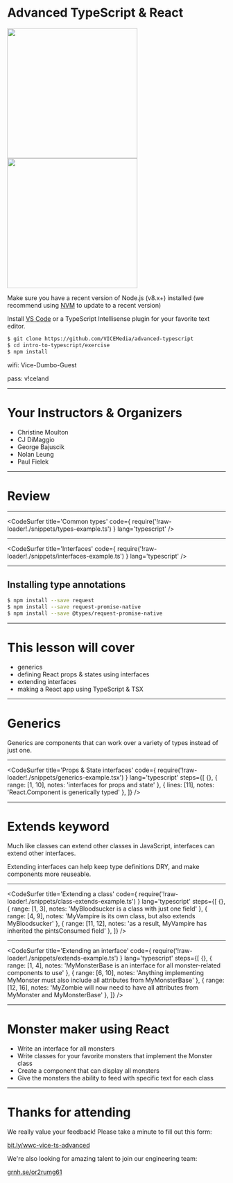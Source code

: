 

# Advanced TypeScript & React

<div>
  <img
    src="http://static-38.sinclairstoryline.com/resources/media/ed757400-735a-47d6-88e8-94d3243ffd45-7853125_G.jpg?1440651900354"
    width="300px"
  />
  <br />
  <img
    src="https://vice-web-statics-cdn.vice.com/logos/vice_logo_black.svg"
    width="300px"
  />
</div>

Make sure you have a recent version of Node.js (v8.x+) installed (we recommend using [NVM](https://github.com/creationix/nvm) to update to a recent version)

Install [VS Code](https://code.visualstudio.com/) or a TypeScript Intellisense plugin for your favorite text editor.

```bash
$ git clone https://github.com/VICEMedia/advanced-typescript
$ cd intro-to-typescript/exercise
$ npm install
```

wifi: Vice-Dumbo-Guest

pass: v!celand

---

# Your Instructors & Organizers

* Christine Moulton
* CJ DiMaggio
* George Bajuscik
* Nolan Leung
* Paul Fielek

---

# Review

---

<CodeSurfer
  title='Common types'
  code={ require('!raw-loader!./snippets/types-example.ts') }
  lang='typescript'
/>

---

<CodeSurfer
  title='Interfaces'
  code={ require('!raw-loader!./snippets/interfaces-example.ts') }
  lang='typescript'
/>

---

## Installing type annotations

```bash
$ npm install --save request
$ npm install --save request-promise-native
$ npm install --save @types/request-promise-native
```

---

# This lesson will cover

* generics
* defining React props & states using interfaces
* extending interfaces
* making a React app using TypeScript & TSX

---

# Generics

Generics are components that can work over a variety of types instead of just one.

---

<CodeSurfer
  title='Props & State interfaces'
  code={ require('!raw-loader!./snippets/generics-example.tsx') }
  lang='typescript'
  steps={[
    {},
    { range: [1, 10], notes: 'interfaces for props and state' },
    { lines: [11], notes: 'React.Component is generically typed' },
  ]}
/>

---

# Extends keyword

Much like classes can extend other classes in JavaScript, interfaces can extend other interfaces.

Extending interfaces can help keep type definitions DRY, and make components more reuseable.

---

<CodeSurfer
  title='Extending a class'
  code={ require('!raw-loader!./snippets/class-extends-example.ts') }
  lang='typescript'
  steps={[
    {},
    { range: [1, 3], notes: 'MyBloodsucker is a class with just one field' },
    { range: [4, 9], notes: 'MyVampire is its own class, but also extends MyBloodsucker' },
    { range: [11, 12], notes: 'as a result, MyVampire has inherited the pintsConsumed field' },
  ]}
/>

---

<CodeSurfer
  title='Extending an interface'
  code={ require('!raw-loader!./snippets/extends-example.ts') }
  lang='typescript'
  steps={[
    {},
    { range: [1, 4], notes: 'MyMonsterBase is an interface for all monster-related components to use' },
    { range: [6, 10], notes: 'Anything implementing MyMonster must also include all attributes from MyMonsterBase' },
    { range: [12, 16], notes: 'MyZombie will now need to have all attributes from MyMonster and MyMonsterBase' },
  ]}
/>

---

# Monster maker using React

* Write an interface for all monsters
* Write classes for your favorite monsters that implement the Monster class
* Create a component that can display all monsters
* Give the monsters the ability to feed with specific text for each class

---

# Thanks for attending

We really value your feedback! Please take a minute to fill out this form:

[bit.ly/wwc-vice-ts-advanced](http://bit.ly/wwc-vice-ts-advanced)

We're also looking for amazing talent to join our engineering team:

[grnh.se/or2rumg61](https://grnh.se/or2rumg61)

